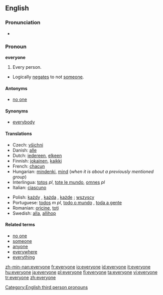 ==English==

===Pronunciation===
*{{audio|en-us-everyone.ogg|Audio (US)}}

===Pronoun===
'''everyone'''

# Every person.
*Logically [[negates]] to not [[someone]].

====Antonyms====
*[[no one]]

====Synonyms====
*[[everybody]]

====Translations====
{{trans-top|every person}}
*Czech: [[všichni]] {{m}}
*Danish: [[alle]]
*Dutch: [[iedereen]], [[elkeen]]
*Finnish: [[jokainen]], [[kaikki]]
*French: [[chacun]]
*Hungarian: [[mindenki]], [[mind#Hungarian|mind]] (''when it is about a previously mentioned group'')
*Interlingua: [[totos]] ''pl'', [[tote le mundo]], [[omnes]] ''pl''
*Italian: [[ciascuno]]
{{trans-mid}}
*Polish: [[każdy]] {{m}}, [[każda]] {{f}}, [[każde]] {{n}} ; [[wszyscy]]
*Portuguese: [[todos]] ''m pl'', [[todo o mundo]] {{m}}, [[toda a gente]] {{f}}
*Romanian: [[oricine]], [[toţi]]
*Swedish: [[alla]], [[allihop]]
{{trans-bottom}}

====Related terms====
*[[no one]]
*[[someone]]
*[[anyone]]
*[[everywhere]]
*[[everything]]

[[Category:English third person pronouns]]

[[zh-min-nan:everyone]]
[[fr:everyone]]
[[io:everyone]]
[[id:everyone]]
[[it:everyone]]
[[hu:everyone]]
[[ja:everyone]]
[[pl:everyone]]
[[fi:everyone]]
[[ta:everyone]]
[[vi:everyone]]
[[tr:everyone]]
[[zh:everyone]]